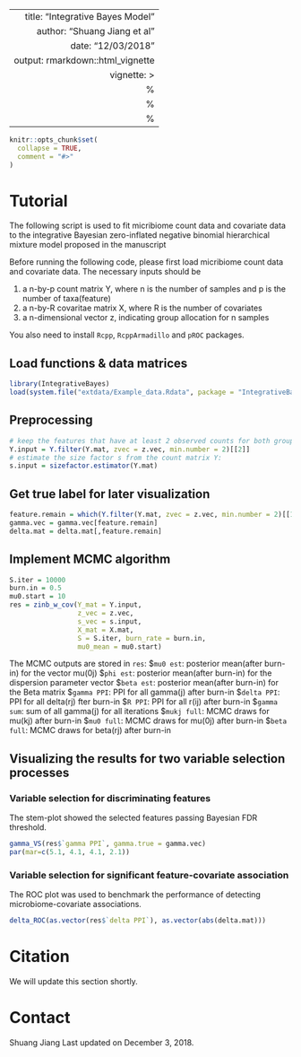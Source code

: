 ---
 title: "Integrative Bayes Model"
 author: "Shuang Jiang et al"
 date: "12/03/2018"
 output: rmarkdown::html_vignette
 vignette: >
   %\VignetteIndexEntry{Vignette Title}
   %\VignetteEngine{knitr::rmarkdown}
   %\VignetteEncoding{UTF-8}
 ---

 ```r
 knitr::opts_chunk$set(
   collapse = TRUE,
   comment = "#>"
 )
 ```
# Tutorial

The following script is used to fit micribiome count data and covariate data to the 
integrative Bayesian zero-inflated negative binomial hierarchical mixture model 
proposed in the manuscript

Before running the following code, please first load micribiome count data and covariate data.
The necessary inputs should be

1. a n-by-p count matrix Y, where n is the number of samples and p is the number 
of taxa(feature)
2. a n-by-R covaritae matrix X, where R is the number of covariates
3. a n-dimensional vector z, indicating group allocation for n samples

You also need to install `Rcpp`, `RcppArmadillo` and `pROC` packages.

##  Load functions & data matrices
```r
library(IntegrativeBayes)
load(system.file("extdata/Example_data.Rdata", package = "IntegrativeBayes"));
```

## Preprocessing
```r
# keep the features that have at least 2 observed counts for both groups:
Y.input = Y.filter(Y.mat, zvec = z.vec, min.number = 2)[[2]]
# estimate the size factor s from the count matrix Y:
s.input = sizefactor.estimator(Y.mat)
```

## Get true label for later visualization
```r
feature.remain = which(Y.filter(Y.mat, zvec = z.vec, min.number = 2)[[1]] == 1)
gamma.vec = gamma.vec[feature.remain]
delta.mat = delta.mat[,feature.remain]
```

## Implement MCMC algorithm
```r
S.iter = 10000
burn.in = 0.5
mu0.start = 10
res = zinb_w_cov(Y_mat = Y.input,
                 z_vec = z.vec, 
                 s_vec = s.input,
                 X_mat = X.mat,
                 S = S.iter, burn_rate = burn.in,
                 mu0_mean = mu0.start)
```

The MCMC outputs are stored in `res`:
    $`mu0 est`: posterior mean(after burn-in) for the vector mu(0j)
    $`phi est`: posterior mean(after burn-in) for the dispersion parameter vector
    $`beta est`: posterior mean(after burn-in) for the Beta matrix
    $`gamma PPI`: PPI for all gamma(j) after burn-in
    $`delta PPI`: PPI for all delta(rj) fter burn-in
    $`R PPI`: PPI for all r(ij) after burn-in
    $`gamma sum`: sum of all gamma(j) for all iterations
    $`mukj full`: MCMC draws for mu(kj) after burn-in
    $`mu0 full`: MCMC draws for mu(0j) after burn-in
    $`beta full`: MCMC draws for beta(rj) after burn-in

## Visualizing the results for two variable selection processes

### Variable selection for discriminating features

The stem-plot showed the selected features passing Bayesian FDR threshold.

```r
gamma_VS(res$`gamma PPI`, gamma.true = gamma.vec)
par(mar=c(5.1, 4.1, 4.1, 2.1))
```

### Variable selection for significant feature-covariate association

The ROC plot was used to benchmark the performance of detecting microbiome-covariate associations.

```r
delta_ROC(as.vector(res$`delta PPI`), as.vector(abs(delta.mat)))
```


# Citation

We will update this section shortly.

# Contact 

Shuang Jiang <XXX>
Last updated on December 3, 2018.

